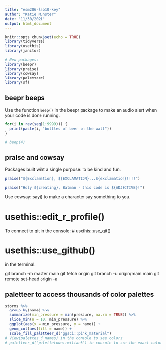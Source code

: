 ```yaml
---
title: "esm206-lab10-key"
author: "Katie Munster"
date: "11/30/2021"
output: html_document
---
```


```r
knitr::opts_chunk$set(echo = TRUE)
library(tidyverse)
library(usethis)
library(janitor)

# New packages:
library(beepr)
library(praise)
library(cowsay)
library(paletteer)
library(sf)
```

## beepr beeps

Use the function `beep()` in the beepr package to make an audio alert when your code is done running.

```r
for(i in rev(seq(1:9999))) {
  print(paste(i, "bottles of beer on the wall"))
}

# beep(4)
```

## praise and cowsay

Packages built wiht a single purpose: to be kind and fun.

```r
praise("${Exclamation}, ${EXCLAMATION}...${exclamation}!!!!")

praise("Holy ${creating}, Batman - this code is ${ADJECTIVE}!")
```

Use cowsay::say() to make a character say something to you.

# usethis::edit_r_profile()



To connect to git in the console:
# usethis::use_git()

# usethis::use_github()

in the terminal:

git branch -m master main
git fetch origin
git branch -u origin/main main
git remote set-head origin -a


## paletteer to access thousands of color palettes

```r
storms %>% 
  group_by(name) %>% 
  summarize(min_pressure = min(pressure, na.rm = TRUE)) %>% 
  slice_min(n = 10, min_pressure) %>% 
  ggplot(aes(x = min_pressure, y = name)) +
  geom_col(aes(fill = name)) +
  scale_fill_paletteer_d("ggsci::pink_material")
# View(palettes_d_names) in the console to see colors
# paletteer_d("palettetown::miltank") in console to see the exact color codes
```







